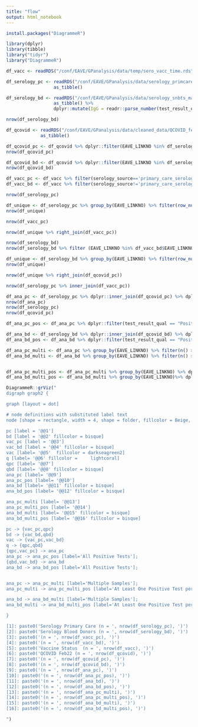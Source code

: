 ```yaml
---
title: "flow"
output: html_notebook
---
```


```r

install.packages("DiagrammeR")
```


```r
library(dplyr)
library(tibble)
library("tidyr")
library("DiagrammeR")
```

```r
df_vacc <- readRDS("/conf/EAVE/GPanalysis/data/temp/sero_vacc_time.rds") %>% as_tibble()

df_serology_pc <- readRDS("/conf/EAVE/GPanalysis/data/serology_primcare_march22.rds") %>% 
                  as_tibble() 

df_serology_bd <- readRDS("/conf/EAVE/GPanalysis/data/serology_snbts_march22.rds") %>% 
                  as_tibble() %>%
                  dplyr::mutate(IgG = readr::parse_number(test_result_quant))

nrow(df_serology_bd)

df_qcovid <- readRDS("/conf/EAVE/GPanalysis/data/cleaned_data/QCOVID_feb22.rds") %>% 
             as_tibble() 

df_qcovid_pc <- df_qcovid %>% dplyr::filter(EAVE_LINKNO %in% df_serology_pc$EAVE_LINKNO)
nrow(df_qcovid_pc)

df_qcovid_bd <- df_qcovid %>% dplyr::filter(EAVE_LINKNO %in% df_serology_bd$EAVE_LINKNO)
nrow(df_qcovid_bd)
```


```r
df_vacc_pc <- df_vacc %>% filter(serology_source=='primary_care_serology')
df_vacc_bd <- df_vacc %>% filter(serology_source!='primary_care_serology')
```


```r
nrow(df_serology_pc)
```
```r
df_unique <- df_serology_pc %>% group_by(EAVE_LINKNO) %>% filter(row_number()==1)
nrow(df_unique)
```
```r
nrow(df_vacc_pc)
```

```r
nrow(df_unique %>% right_join(df_vacc_pc))
```

```r
nrow(df_serology_bd)
nrow(df_serology_bd %>% filter (EAVE_LINKNO %in% df_vacc_bd$EAVE_LINKNO))
```


```r
df_unique <- df_serology_bd %>% group_by(EAVE_LINKNO) %>% filter(row_number()==1)
nrow(df_unique)
```


```r
nrow(df_unique %>% right_join(df_qcovid_pc))
```

```r
nrow(df_serology_pc %>% inner_join(df_vacc_pc))
```




```r
df_ana_pc <- df_serology_pc %>% dplyr::inner_join(df_qcovid_pc) %>% dplyr::inner_join(df_vacc_pc)
nrow(df_ana_pc)
nrow(df_serology_pc)
nrow(df_qcovid_pc)
```

```r
df_ana_pc_pos <- df_ana_pc %>% dplyr::filter(test_result_qual == "Positive")
```


```r
df_ana_bd <- df_serology_bd %>% dplyr::inner_join(df_qcovid_bd) %>% dplyr::inner_join(df_vacc_bd)
df_ana_bd_pos <- df_ana_bd %>% dplyr::filter(test_result_qual == "Positive")
```



```r
df_ana_pc_multi <- df_ana_pc %>% group_by(EAVE_LINKNO) %>% filter(n() >1)
df_ana_bd_multi <- df_ana_bd %>% group_by(EAVE_LINKNO) %>% filter(n() >1)


df_ana_pc_multi_pos <- df_ana_pc_multi %>% group_by(EAVE_LINKNO) %>% dplyr::filter(any(test_result_qual == "Positive"))
df_ana_bd_multi_pos <- df_ana_bd_multi %>% group_by(EAVE_LINKNO)%>% dplyr::filter(any(test_result_qual == "Positive"))

```

```r


DiagrammeR::grViz("
digraph graph2 {

graph [layout = dot]

# node definitions with substituted label text
node [shape = rectangle, width = 4, shape = folder, fillcolor = Beige, style = filled, fillcolor = Linen]

pc [label = '@@1']
bd [label = '@@2' fillcolor = bisque]
vac_pc [label = '@@3']
vac_bd [label = '@@4' fillcolor = bisque]
vac [label= '@@5'  fillcolor = darkseagreen2]
q [label= '@@6' fillcolor = 	lightcoral]
qpc [label= '@@7']
qbd [label= '@@8' fillcolor = bisque]
ana_pc [label= '@@9']
ana_pc_pos [label= '@@10']
ana_bd [label= '@@11' fillcolor = bisque]
ana_bd_pos [label= '@@12' fillcolor = bisque]

ana_pc_multi [label= '@@13']
ana_pc_multi_pos [label= '@@14']
ana_bd_multi [label= '@@15' fillcolor = bisque]
ana_bd_multi_pos [label= '@@16' fillcolor = bisque]

pc -> {vac_pc,qpc}
bd -> {vac_bd,qbd}
vac -> {vac_pc,vac_bd}
q -> {qpc,qbd}
{qpc,vac_pc} -> ana_pc
ana_pc -> ana_pc_pos [label='All Positive Tests'];
{qbd,vac_bd} -> ana_bd
ana_bd -> ana_bd_pos [label='All Positive Tests'];


ana_pc -> ana_pc_multi [label='Multiple Samples'];
ana_pc_multi -> ana_pc_multi_pos [label='At Least One Positive Test per person'];

ana_bd -> ana_bd_multi [label='Multiple Samples'];
ana_bd_multi -> ana_bd_multi_pos [label='At Least One Positive Test per person'];

}

[1]: paste0('Serology Primary Care (n = ', nrow(df_serology_pc), ')')
[2]: paste0('Serology Blood Donors (n = ', nrow(df_serology_bd), ')')
[3]: paste0('(n = ', nrow(df_vacc_pc), ')')
[4]: paste0('(n = ', nrow(df_vacc_bd), ')')
[5]: paste0('Vaccine Status  (n = ', nrow(df_vacc), ')')
[6]: paste0('QCOVID Feb22 (n = ', nrow(df_qcovid), ')')
[7]: paste0('(n = ', nrow(df_qcovid_pc), ')')
[8]: paste0('(n = ', nrow(df_qcovid_bd), ')')
[9]: paste0('(n = ', nrow(df_ana_pc), ')')
[10]: paste0('(n = ', nrow(df_ana_pc_pos), ')')
[11]: paste0('(n = ', nrow(df_ana_bd), ')')
[12]: paste0('(n = ', nrow(df_ana_bd_pos), ')')
[13]: paste0('(n = ', nrow(df_ana_pc_multi), ')')
[14]: paste0('(n = ', nrow(df_ana_pc_multi_pos), ')')
[15]: paste0('(n = ', nrow(df_ana_bd_multi), ')')
[16]: paste0('(n = ', nrow(df_ana_bd_multi_pos), ')')

")
```